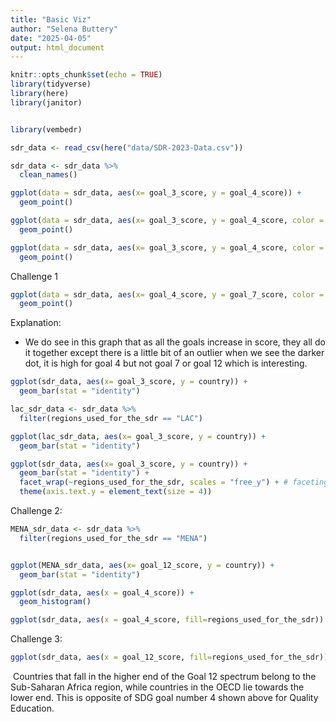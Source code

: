 ```yaml
---
title: "Basic Viz"
author: "Selena Buttery"
date: "2025-04-05"
output: html_document
---
```


```r
knitr::opts_chunk$set(echo = TRUE)
library(tidyverse)
library(here)
library(janitor)


library(vembedr)
```

```r
sdr_data <- read_csv(here("data/SDR-2023-Data.csv"))

sdr_data <- sdr_data %>% 
  clean_names()
```

```r
ggplot(data = sdr_data, aes(x= goal_3_score, y = goal_4_score)) +
  geom_point()
```

```r
ggplot(data = sdr_data, aes(x= goal_3_score, y = goal_4_score, color = regions_used_for_the_sdr)) +
  geom_point()
```

```r
ggplot(data = sdr_data, aes(x= goal_3_score, y = goal_4_score, color = goal_5_score)) +
  geom_point()
```

Challenge 1

```r
ggplot(data = sdr_data, aes(x= goal_4_score, y = goal_7_score, color = goal_12_score)) +
  geom_point()
```

Explanation:

-   We do see in this graph that as all the goals increase in score, they all do it together except there is a little bit of an outlier when we see the darker dot, it is high for goal 4 but not goal 7 or goal 12 which is interesting.

```r
ggplot(sdr_data, aes(x= goal_3_score, y = country)) +
  geom_bar(stat = "identity")
```

```r
lac_sdr_data <- sdr_data %>% 
  filter(regions_used_for_the_sdr == "LAC")

ggplot(lac_sdr_data, aes(x= goal_3_score, y = country)) +
  geom_bar(stat = "identity") 
```

```r
ggplot(sdr_data, aes(x= goal_3_score, y = country)) +
  geom_bar(stat = "identity") +
  facet_wrap(~regions_used_for_the_sdr, scales = "free_y") + # faceting for regions
  theme(axis.text.y = element_text(size = 4)) 
```

Challenge 2:

```r
MENA_sdr_data <- sdr_data %>% 
  filter(regions_used_for_the_sdr == "MENA")


ggplot(MENA_sdr_data, aes(x= goal_12_score, y = country)) +
  geom_bar(stat = "identity") 
```

```r
ggplot(sdr_data, aes(x = goal_4_score)) +
  geom_histogram()
```

```r
ggplot(sdr_data, aes(x = goal_4_score, fill=regions_used_for_the_sdr)) + geom_histogram(bins=33, color="black")

```

Challenge 3:

```r
ggplot(sdr_data, aes(x = goal_12_score, fill=regions_used_for_the_sdr)) + geom_histogram(bins=33, color="black")
```

 Countries that fall in the higher end of the Goal 12 spectrum belong to the Sub-Saharan Africa region, while countries in the OECD lie towards the lower end. This is opposite of SDG goal number 4 shown above for Quality Education.
